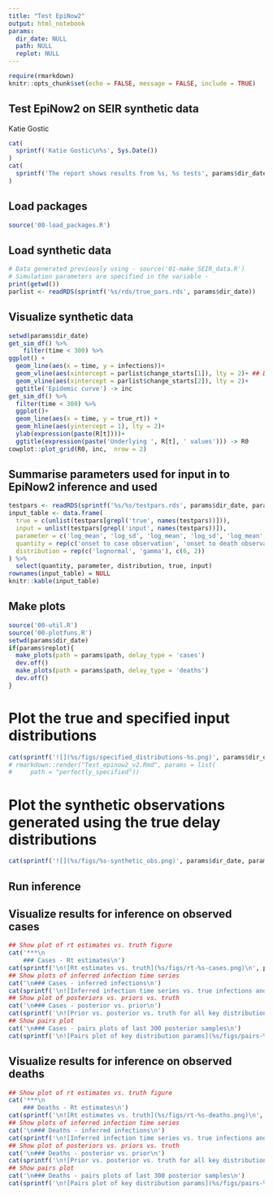 ```yaml
---
title: "Test EpiNow2"
output: html_notebook
params:
  dir_date: NULL
  path: NULL
  replot: NULL
---
```



```r
require(rmarkdown)
knitr::opts_chunk$set(echo = FALSE, message = FALSE, include = TRUE)
```


## Test EpiNow2 on SEIR synthetic data
Katie Gostic
```r
cat(
  sprintf('Katie Gostic\n%s', Sys.Date())
)
cat(
  sprintf('The report shows results from %s, %s tests', params$dir_date, params$path)
)
```

## Load packages
```r
source('00-load_packages.R')
```

## Load synthetic data
```r
# Data generated previously using - source('01-make_SEIR_data.R')
# Simulation parameters are specified in the variable - 
print(getwd())
parlist <- readRDS(sprintf('%s/rds/true_pars.rds', params$dir_date))
```


## Visualize synthetic data
```r
setwd(params$dir_date)
get_sim_df() %>%
    filter(time < 300) %>%
ggplot() +
  geom_line(aes(x = time, y = infections))+
  geom_vline(aes(xintercept = parlist$change_starts[1]), lty = 2)+ ## Dahsed line where Rt starts to decrease
  geom_vline(aes(xintercept = parlist$change_starts[2]), lty = 2)+
  ggtitle('Epidemic curve') -> inc
get_sim_df() %>% 
  filter(time < 300) %>%
  ggplot()+
  geom_line(aes(x = time, y = true_rt)) +
  geom_hline(aes(yintercept = 1), lty = 2)+
  ylab(expression(paste(R[t])))+
  ggtitle(expression(paste('Underlying ', R[t], ' values'))) -> R0
cowplot::plot_grid(R0, inc,  nrow = 2)
```

## Summarise parameters used for input in to EpiNow2 inference and used 

```r
testpars <- readRDS(sprintf('%s/%s/testpars.rds', params$dir_date, params$path))
input_table <- data.frame(
  true = c(unlist(testpars[grepl('true', names(testpars))])),
  input = unlist(testpars[grepl('input', names(testpars))]),
  parameter = c('log_mean', 'log_sd', 'log_mean', 'log_sd', 'log_mean', 'log_sd', 'mean', 'sd'),
  quantity = rep(c('onset to case observation', 'onset to death observation', 'incubation time', 'generation interval'), 2),
  distribution = rep(c('lognormal', 'gamma'), c(6, 2))
) %>%
  select(quantity, parameter, distribution, true, input)
rownames(input_table) = NULL
knitr::kable(input_table)
```

## Make plots
```r
source('00-util.R')
source('00-plotfuns.R')
setwd(params$dir_date)
if(params$replot){
  make_plots(path = params$path, delay_type = 'cases')
  dev.off()
  make_plots(path = params$path, delay_type = 'deaths')
  dev.off()
}
```


# Plot the true and specified input distributions
```r
cat(sprintf('![](%s/figs/specified_distributions-%s.png)', params$dir_date, params$path))
# rmarkdown::render("Test_epinow2_v2.Rmd", params = list(
#     path = "perfectly_specified"))
```
# Plot the synthetic observations generated using the true delay distributions
```r
cat(sprintf('![](%s/figs/%s-synthetic_obs.png)', params$dir_date, params$path))
```
## Run inference


## Visualize results for inference on observed cases
```r
## Show plot of rt estimates vs. truth figure
cat('***\n
    ### Cases - Rt estimates\n')
cat(sprintf('\n![Rt estimates vs. truth](%s/figs/rt-%s-cases.png)\n', params$dir_date, params$path))
## Show plots of inferred infection time series
cat('\n### Cases - inferred infections\n')
cat(sprintf('\n![Inferred infection time series vs. true infections and observations](%s/figs/infections-%s-cases.png)\n', params$dir_date, params$path))
## Show plot of posteriors vs. priors vs. truth
cat('\n### Cases - posterior vs. prior\n')
cat(sprintf('\n![Prior vs. posterior vs. truth for all key distributions](%s/figs/priors_vs_post-%s-case.png)\n', params$dir_date, params$path))
## Show pairs plot
cat('\n### Cases - pairs plots of last 300 posterior samples\n')
cat(sprintf('\n![Pairs plot of key distribution params](%s/figs/pairs-%s-cases.png)\n', params$dir_date, params$path))
```


## Visualize results for inference on observed deaths
```r
## Show plot of rt estimates vs. truth figure
cat('***\n
    ### Deaths - Rt estimates\n')
cat(sprintf('\n![Rt estimates vs. truth](%s/figs/rt-%s-deaths.png)\n', params$dir_date, params$path))
## Show plots of inferred infection time series
cat('\n### Deaths - inferred infections\n')
cat(sprintf('\n![Inferred infection time series vs. true infections and observations](%s/figs/infections-%s-deaths.png)\n', params$dir_date, params$path))
## Show plot of posteriors vs. priors vs. truth
cat('\n### Deaths - posterior vs. prior\n')
cat(sprintf('\n![Prior vs. posterior vs. truth for all key distributions](%s/figs/priors_vs_post-%s-death.png)\n', params$dir_date, params$path))
## Show pairs plot
cat('\n### Deaths - pairs plots of last 300 posterior samples\n')
cat(sprintf('\n![Pairs plot of key distribution params](%s/figs/pairs-%s-deaths.png)\n', params$dir_date, params$path))
```
